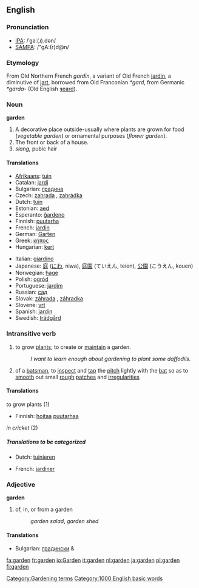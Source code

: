==English==
===Pronunciation===
*[[w:IPA|IPA]]: /ˈɡaː(ɹ).dən/
*[[w:SAMPA|SAMPA]]: /"gA:(r)d@n/

===Etymology===
From Old Northern French ''gardin'', a variant of Old French [[jardin]], a diminutive of [[jart]], borrowed from Old Franconian ''*gard'', from Germanic ''*garda-'' (Old English [[geard|ȝeard]]).

===Noun===
'''garden'''
# A decorative place outside-usually where plants are grown for food (''vegetable garden'') or ornamental purposes (''flower garden'').
# The front or back of a house.
# ''slang,'' pubic hair

====Translations====
{{top}}
*[[Afrikaans]]: [[tuin]]
*Catalan: [[jardí]] {{m}}
*Bulgarian: [[градина]] {{f}}
*Czech: [[zahrada]] {{f}}, [[zahrádka]] {{f}}
*Dutch: [[tuin]] {{m}}
*Estonian: [[aed]]
*Esperanto: [[ĝardeno]]
*Finnish: [[puutarha]]
*French: [[jardin]] {{m}}
*German: [[Garten]] {{m}}
*Greek: [[κήπος]] {{m}}
*Hungarian: [[kert]]
{{mid}}
*Italian: [[giardino]] {{m}}
*Japanese: [[庭]] ([[にわ]], niwa), [[庭園]] (ていえん, teien), [[公園]] (こうえん, kouen)
*Norwegian: [[hage]] {{c}}
*Polish: [[ogród]] {{m}}
*Portuguese: [[jardim]] {{m}}
*Russian: [[сад]]
*Slovak: [[záhrada#Slovak|záhrada]] {{f}}, [[záhradka]] {{f}}
*Slovene: [[vrt]] {{m}}
*Spanish: [[jardín]] {{m}}
*Swedish: [[trädgård]] {{c}}
{{bottom}}

===Intransitive verb===
{{conj|garden|gardens|gardened|gardened|gardening}}
#to grow [[plant]]s; to create or [[maintain]] a garden.
#:''I want to learn enough about gardening to plant some daffodils.''
#{{cricket}} of a [[batsman]], to [[inspect]] and [[tap]] the [[pitch]] lightly with the [[bat]] so as to [[smooth]] out small [[rough]] [[patches]] and [[irregularities]]

====Translations====
;to grow plants (1)
{{top}}
*Finnish: [[hoitaa]] [[puutarha|puutarhaa]]
{{mid}}
{{bottom}}

;''in cricket'' (2)
{{top}}
{{mid}}
{{bottom}}

=====Translations to be categorized=====
{{checktrans}}
{{top}}
*Dutch: [[tuinieren]]
{{mid}}
*French: [[jardiner]]
{{bottom}}

===Adjective===
'''garden'''

# of, in, or from a garden
#:''garden salad'', ''garden shed''

====Translations====
*Bulgarian: [[градински]] {{m}} & {{p}}

[[Category:Gardening terms]]
[[Category:1000 English basic words]]
[[fa:garden]]
[[fr:garden]]
[[io:Garden]]
[[it:garden]]
[[nl:garden]]
[[ja:garden]]
[[pl:garden]]
[[fi:garden]]